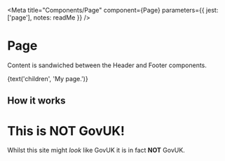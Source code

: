 
<Meta
  title="Components/Page"
  component={Page}
  parameters={{
    jest: ['page'],
    notes: readMe
  }}
/>

# Page

Content is sandwiched between the Header and Footer components.

<Preview withToolbar>
  <Story name="Page">
    <Page
      backHref={text('backHref', '#back')}
      breadcrumbs={object('breadcrumbs', [
        { href: '/section', text: 'Section' },
        { href: '/section/subsection', text: 'SubSection' },
        { href: '/section/subsection/subsection', text: 'SubSection' }
      ])}
      feedbackHref={text('feedbackHref', '#feedback')}
      logoHref={text('logoHref')}
      phase={text('phase', 'alpha')}
      navigation={object('navigation', [
        { href: '#one', text: 'One', active: true },
        { href: '#two', text: 'Two' },
        { href: '#three', text: 'Three' },
        { href: '#four', text: 'Four' }
      ])}
      signOutHref={text('signOutHref')}
      signOutText={text('signOutText')}
      title={text('title', 'My service')}
      titleHref={text('titleHref', '#my-service')}
    >
      {text('children', 'My page.')}
    </Page>
  </Story>
</Preview>

<Props of={Page} />


## How it works

<Preview>
  <Story name="Standard">
    <Page
      breadcrumbs={[
        { href: '/section', text: 'Section' },
        { href: '/section/subsection', text: 'SubSection' },
        { href: '/section/subsection/subsection', text: 'SubSection' }
      ]}
      feedbackHref="#feedback"
      phase="alpha"
      navigation={[
        { href: '#one', text: 'One', active: true },
        { href: '#two', text: 'Two' },
        { href: '#three', text: 'Three' },
        { href: '#four', text: 'Four' }
      ]}
      title="My service"
      titleHref="#my-service"
    >
      <h1>This is NOT GovUK!</h1>
      <p class="lead">Whilst this site might <em>look</em> like GovUK it is in fact <strong>NOT</strong> GovUK.</p>
      <StartButton href="#" />
    </Page>
  </Story>
</Preview>
